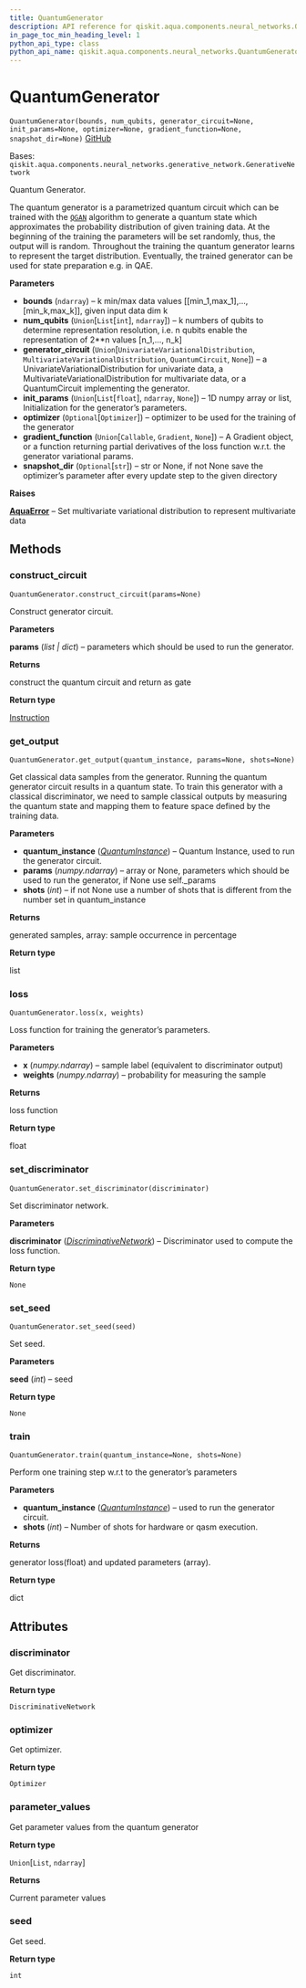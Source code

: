 ```yaml
---
title: QuantumGenerator
description: API reference for qiskit.aqua.components.neural_networks.QuantumGenerator
in_page_toc_min_heading_level: 1
python_api_type: class
python_api_name: qiskit.aqua.components.neural_networks.QuantumGenerator
---
```


# QuantumGenerator

<span id="qiskit.aqua.components.neural_networks.QuantumGenerator" />

`QuantumGenerator(bounds, num_qubits, generator_circuit=None, init_params=None, optimizer=None, gradient_function=None, snapshot_dir=None)` [GitHub](https://github.com/qiskit-community/qiskit-aqua/tree/stable/0.9/qiskit/aqua/components/neural_networks/quantum_generator.py "view source code")

Bases: `qiskit.aqua.components.neural_networks.generative_network.GenerativeNetwork`

Quantum Generator.

The quantum generator is a parametrized quantum circuit which can be trained with the [`QGAN`](qiskit.aqua.algorithms.QGAN "qiskit.aqua.algorithms.QGAN") algorithm to generate a quantum state which approximates the probability distribution of given training data. At the beginning of the training the parameters will be set randomly, thus, the output will is random. Throughout the training the quantum generator learns to represent the target distribution. Eventually, the trained generator can be used for state preparation e.g. in QAE.

**Parameters**

*   **bounds** (`ndarray`) – k min/max data values \[\[min\_1,max\_1],…,\[min\_k,max\_k]], given input data dim k
*   **num\_qubits** (`Union`\[`List`\[`int`], `ndarray`]) – k numbers of qubits to determine representation resolution, i.e. n qubits enable the representation of 2\*\*n values \[n\_1,…, n\_k]
*   **generator\_circuit** (`Union`\[`UnivariateVariationalDistribution`, `MultivariateVariationalDistribution`, `QuantumCircuit`, `None`]) – a UnivariateVariationalDistribution for univariate data, a MultivariateVariationalDistribution for multivariate data, or a QuantumCircuit implementing the generator.
*   **init\_params** (`Union`\[`List`\[`float`], `ndarray`, `None`]) – 1D numpy array or list, Initialization for the generator’s parameters.
*   **optimizer** (`Optional`\[`Optimizer`]) – optimizer to be used for the training of the generator
*   **gradient\_function** (`Union`\[`Callable`, `Gradient`, `None`]) – A Gradient object, or a function returning partial derivatives of the loss function w\.r.t. the generator variational params.
*   **snapshot\_dir** (`Optional`\[`str`]) – str or None, if not None save the optimizer’s parameter after every update step to the given directory

**Raises**

[**AquaError**](qiskit.aqua.AquaError "qiskit.aqua.AquaError") – Set multivariate variational distribution to represent multivariate data

## Methods

### construct\_circuit

<span id="qiskit.aqua.components.neural_networks.QuantumGenerator.construct_circuit" />

`QuantumGenerator.construct_circuit(params=None)`

Construct generator circuit.

**Parameters**

**params** (*list | dict*) – parameters which should be used to run the generator.

**Returns**

construct the quantum circuit and return as gate

**Return type**

[Instruction](qiskit.circuit.Instruction "qiskit.circuit.Instruction")

### get\_output

<span id="qiskit.aqua.components.neural_networks.QuantumGenerator.get_output" />

`QuantumGenerator.get_output(quantum_instance, params=None, shots=None)`

Get classical data samples from the generator. Running the quantum generator circuit results in a quantum state. To train this generator with a classical discriminator, we need to sample classical outputs by measuring the quantum state and mapping them to feature space defined by the training data.

**Parameters**

*   **quantum\_instance** ([*QuantumInstance*](qiskit.aqua.QuantumInstance "qiskit.aqua.QuantumInstance")) – Quantum Instance, used to run the generator circuit.
*   **params** (*numpy.ndarray*) – array or None, parameters which should be used to run the generator, if None use self.\_params
*   **shots** (*int*) – if not None use a number of shots that is different from the number set in quantum\_instance

**Returns**

generated samples, array: sample occurrence in percentage

**Return type**

list

### loss

<span id="qiskit.aqua.components.neural_networks.QuantumGenerator.loss" />

`QuantumGenerator.loss(x, weights)`

Loss function for training the generator’s parameters.

**Parameters**

*   **x** (*numpy.ndarray*) – sample label (equivalent to discriminator output)
*   **weights** (*numpy.ndarray*) – probability for measuring the sample

**Returns**

loss function

**Return type**

float

### set\_discriminator

<span id="qiskit.aqua.components.neural_networks.QuantumGenerator.set_discriminator" />

`QuantumGenerator.set_discriminator(discriminator)`

Set discriminator network.

**Parameters**

**discriminator** ([*DiscriminativeNetwork*](qiskit.aqua.components.neural_networks.DiscriminativeNetwork "qiskit.aqua.components.neural_networks.DiscriminativeNetwork")) – Discriminator used to compute the loss function.

**Return type**

`None`

### set\_seed

<span id="qiskit.aqua.components.neural_networks.QuantumGenerator.set_seed" />

`QuantumGenerator.set_seed(seed)`

Set seed.

**Parameters**

**seed** (*int*) – seed

**Return type**

`None`

### train

<span id="qiskit.aqua.components.neural_networks.QuantumGenerator.train" />

`QuantumGenerator.train(quantum_instance=None, shots=None)`

Perform one training step w\.r.t to the generator’s parameters

**Parameters**

*   **quantum\_instance** ([*QuantumInstance*](qiskit.aqua.QuantumInstance "qiskit.aqua.QuantumInstance")) – used to run the generator circuit.
*   **shots** (*int*) – Number of shots for hardware or qasm execution.

**Returns**

generator loss(float) and updated parameters (array).

**Return type**

dict

## Attributes

<span id="qiskit.aqua.components.neural_networks.QuantumGenerator.discriminator" />

### discriminator

Get discriminator.

**Return type**

`DiscriminativeNetwork`

<span id="qiskit.aqua.components.neural_networks.QuantumGenerator.optimizer" />

### optimizer

Get optimizer.

**Return type**

`Optimizer`

<span id="qiskit.aqua.components.neural_networks.QuantumGenerator.parameter_values" />

### parameter\_values

Get parameter values from the quantum generator

**Return type**

`Union`\[`List`, `ndarray`]

**Returns**

Current parameter values

<span id="qiskit.aqua.components.neural_networks.QuantumGenerator.seed" />

### seed

Get seed.

**Return type**

`int`

